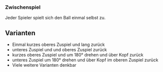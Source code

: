 ### Zwischenspiel

Jeder Spieler spielt sich den Ball einmal selbst zu.

:::{.callout-tip}
## Varianten
- Einmal kurzes oberes Zuspiel und lang zurück
- unteres Zuspiel und und oberes Zuspiel zurück
- kurzes oberes Zuspiel und um 180° drehen und über Kopf zurück
- unteres Zuspiel um 180° drehen und über Kopf im oberen Zuspiel zurück
- Viele weitere Varianten denkbar
:::


